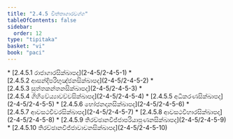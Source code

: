 ```yaml
---
title: "2.4.5 චිත්තාගාරවග්ග"
tableOfContents: false
sidebar:
  order: 12
type: "tipitaka"
basket: "vi"
book: "paci"
---
```



<DynamicBreadcrumb />



<TableOfContents book="paci" section="2.4.5">
* [2.4.5.1 රාජාගාරසික්ඛාපද](2-4-5/2-4-5-1)
* [2.4.5.2 ආසන්දිපරිභුඤ්ජනසික්ඛාපද](2-4-5/2-4-5-2)
* [2.4.5.3 සුත්තකන්තනසික්ඛාපද](2-4-5/2-4-5-3)
* [2.4.5.4 ගිහිවේය්‍යාවච්චසික්ඛාපද](2-4-5/2-4-5-4)
* [2.4.5.5 අධිකරණසික්ඛාපද](2-4-5/2-4-5-5)
* [2.4.5.6 භෝජනදානසික්ඛාපද](2-4-5/2-4-5-6)
* [2.4.5.7 ආවසථචීවරසික්ඛාපද](2-4-5/2-4-5-7)
* [2.4.5.8 ආවසථවිහාරසික්ඛාපද](2-4-5/2-4-5-8)
* [2.4.5.9 තිරච්ඡානවිජ්ජාපරියාපුණනසික්ඛාපද](2-4-5/2-4-5-9)
* [2.4.5.10 තිරච්ඡානවිජ්ජාවාචනසික්ඛාපද](2-4-5/2-4-5-10)
</TableOfContents>